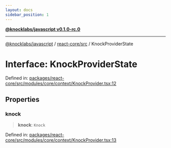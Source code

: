 ```yaml
---
layout: docs
sidebar_position: 1
---
```


[**@knocklabs/javascript v0.1.0-rc.0**](../../../index.mdx)

***

[@knocklabs/javascript](../../../modules.mdx) / [react-core/src](../index.mdx) / KnockProviderState

# Interface: KnockProviderState

Defined in: [packages/react-core/src/modules/core/context/KnockProvider.tsx:12](https://github.com/knocklabs/javascript/blob/main/packages/react-core/src/modules/core/context/KnockProvider.tsx#L12)

## Properties

### knock

> **knock**: `Knock`

Defined in: [packages/react-core/src/modules/core/context/KnockProvider.tsx:13](https://github.com/knocklabs/javascript/blob/main/packages/react-core/src/modules/core/context/KnockProvider.tsx#L13)
